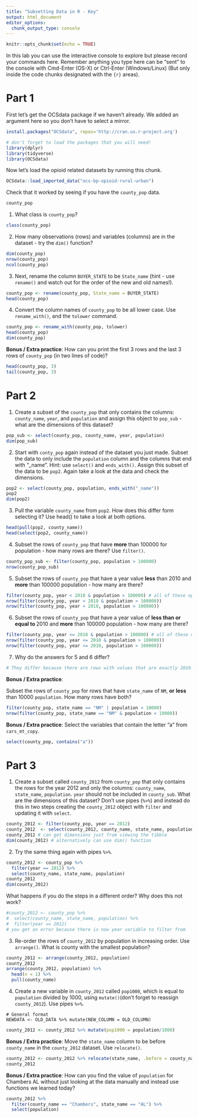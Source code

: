 ```yaml
---
title: "Subsetting Data in R - Key"
output: html_document
editor_options: 
  chunk_output_type: console
---
```


```r
knitr::opts_chunk$set(echo = TRUE)
```

In this lab you can use the interactive console to explore but please record your commands here.  Remember anything you type here can be "sent" to the console with Cmd-Enter (OS-X) or Ctrl-Enter (Windows/Linux) (But only inside the code chunks designated with the ```{r}``` areas).

# Part 1

First let's get the OCSdata package if we haven't already. We added an argument here so you don't have to select a mirror. 

```r
install.packages("OCSdata", repos='http://cran.us.r-project.org')
```

```r
# don't forget to load the packages that you will need!
library(dplyr)
library(tidyverse)
library(OCSdata)
```


Now let's load the opioid related datasets by running this chunk. 

```r
OCSdata::load_imported_data("ocs-bp-opioid-rural-urban")
```

Check that it worked by seeing if you have the `county_pop` data.

```r
county_pop
```


1. What class is `county_pop`?

```r
class(county_pop)
```

2. How many observations (rows) and variables (columns) are in the dataset - try the `dim()` function?

```r
dim(county_pop)
nrow(county_pop)
ncol(county_pop)
```

3.  Next, rename the column `BUYER_STATE`  to be `State_name` (hint - use `rename()` and watch out for the order of the new and old names!). 

```r
county_pop <- rename(county_pop, State_name = BUYER_STATE)
head(county_pop)
```

4. Convert the column names of `county_pop` to be all lower case. Use `rename_with()`, and the `tolower` command.

```r
county_pop <- rename_with(county_pop, tolower)
head(county_pop)
dim(county_pop)
```


**Bonus / Extra practice**: How can you print the first 3 rows and the last 3 rows of `county_pop` (in two lines of code)?

```r
head(county_pop, 3)
tail(county_pop, 3)
```


# Part 2

1. Create a subset of the `county_pop` that only contains the columns: `county_name`, `year`, and `population` and assign this object to `pop_sub` - what are the dimensions of this dataset?

```r
pop_sub <- select(county_pop, county_name, year, population)
dim(pop_sub)
```

2. Start with `conty_pop` again instead of the dataset you just made. Subset the data to only include the `population` column and the columns that end with "_name". Hint: use  `select()` and `ends_with()`. Assign this subset of the data to be `pop2`. Again take a look at the data and check the dimensions.

```r
pop2 <- select(county_pop, population, ends_with("_name"))
pop2
dim(pop2)
```

3. Pull the variable `county_name` from `pop2`. How does this differ form selecting it? Use head() to take a look at both options.

```r
head(pull(pop2, county_name))
head(select(pop2, county_name))
```

4. Subset the rows of `county_pop` that have **more** than 100000 for population - how many rows are there? Use `filter()`.

```r
county_pop_sub <- filter(county_pop, population > 100000)
nrow(county_pop_sub)
```

5. Subset the rows of `county_pop` that have a year value **less** than 2010 and **more** than 100000 population - how many are there?

```r
filter(county_pop, year < 2010 & population > 100000) # all of these options work
nrow(filter(county_pop, year < 2010 & population > 100000))
nrow(filter(county_pop, year < 2010, population > 100000))
```


6. Subset the rows of `county_pop` that have a year value of **less than or equal to ** 2010 and **more** than 100000 population - how many are there?

```r
filter(county_pop, year <= 2010 & population > 100000) # all of these options work
nrow(filter(county_pop, year <= 2010 & population > 100000))
nrow(filter(county_pop, year <= 2010, population > 100000))
```

7. Why do the answers for 5 and 6 differ?

```r
# They differ because there are rows with values that are exactly 2010.
```


**Bonus / Extra practice**:

Subset the rows of `county_pop` for rows that have `state_name` of `NM`,  **or** **less** than 10000 `population`.
How many rows have both?

```r
filter(county_pop, state_name == "NM" | population < 10000)
nrow(filter(county_pop, state_name == "NM" & population < 10000))
```


**Bonus / Extra practice**: Select the variables that contain the letter "a" from `cars_mt_copy`.

```r
select(county_pop, contains("a"))
```


# Part 3

1. Create a subset called `county_2012` from `county_pop` that only contains the rows for the year 2012 and only the columns: `county_name`,	`state_name`, `population`. `year` should not be included in `county_sub`.
	What are the dimensions of this dataset? Don't use pipes (`%>%`) and instead do this in two steps creating the `county_2012` object with `filter` and updating it with `select`.

```r
county_2012 <- filter(county_pop, year == 2012)
county_2012  <- select(county_2012, county_name, state_name, population)
county_2012 # can get dimensions just from viewing the tibble
dim(county_2012) # alternatively can use dim() function
```

2. Try the same thing again with pipes `%>%`.

```r
county_2012 <- county_pop %>%
  filter(year == 2012) %>%
  select(county_name, state_name, population)
county_2012
dim(county_2012)
```

What happens if you do the steps in a different order? Why does this not work?

```r
#county_2012 <- county_pop %>%
#  select(county_name, state_name, population) %>%
#  filter(year == 2012)
# you get an error because there is now year variable to filter from
```

3. Re-order the rows of `county_2012` by population in increasing order. Use `arrange()`. What is county with the smallest population?

```r
county_2012 <- arrange(county_2012, population)
county_2012
arrange(county_2012, population) %>%
  head(n = 1) %>%
  pull(county_name)
```

4. Create a new variable in `county_2012` called `pop1000`, which  is equal to `population` divided by 1000, using `mutate()`(don't forget to reassign `county_2012`). Use pipes `%>%`.

```
# General format
NEWDATA <- OLD_DATA %>% mutate(NEW_COLUMN = OLD_COLUMN)
```

```r
county_2012 <- county_2012 %>% mutate(pop1000 = population/1000)
```


**Bonus / Extra practice**: Move the `state_name` column to be before `county_name` in the `county_2012` dataset. Use `relocate()`.

```r
county_2012 <- county_2012 %>% relocate(state_name, .before = county_name)
county_2012
```


**Bonus / Extra practice**: How can you find the value of `population` for Chambers AL without just looking at the data manually and instead use functions we learned today?

```r
county_2012 %>%
  filter(county_name == "Chambers", state_name == "AL") %>%
  select(population)
```
